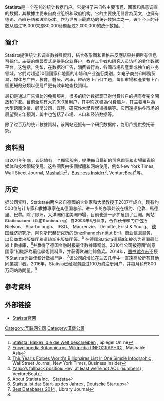'''Statista'''是一个在线的统计数据门户。它提供了来自各主要市场、國家和民意调查的数据，其數據主要来自商业组织和政府机构。它的主要使用語言為英文，也擁有德语、西班牙語和法語版本。作为世界上最成功的统计数据库之一，该平台上的计数从超过18,000来源80,000话题超过2,000,000的统计数据。<ref>[http://www.spiegel.de/wirtschaft/unternehmen/statista-balken-die-die-welt-beschreiben-a-1055683.html Statista: Balken, die die Welt beschreiben] {{Wayback|url=http://www.spiegel.de/wirtschaft/unternehmen/statista-balken-die-die-welt-beschreiben-a-1055683.html |date=20160617001204 }}, Spiegel Online</ref>

==简介==
Statista提供统计和调查數據與資料，結合条形图和表格來反應结果并把所有信息可視化。主要的经营模式是提供企业客户，教育工作者和研究人员访问的量化数据平台。这包括，例如，在数据的广告，消费者行為，各國市場和產業或独立的业务领域。它們对超過50個國家和地區的市場和产业進行类别，如电子商务和邮购贸易，媒体与广告，教育，醫療，汽車，煙酒等上百個主題，每個市場和產業有上百個更細的分類以便用戶更有效率地查找資料。

最初是通过广告资助的免费服务，很多的统计数据现已對付費帐户的拥有者完全開放和下載。目前全球有大約300萬用户，其中約20萬為付費賬戶，其主要用戶為大型跨國企業、顧問公司、媒體、研究性大學與學術機構等。它們還提供各市场的展望與五年預測，其中也包括了市場、人口和经济数据等。

除了过百万的统计數據資料，该网站还拥有一个研究数据库，為用戶提供委托研究。

==资料图==
自2011年年底，该网站有一个獨家服务，提供每日最新的信息图表和市場圖表給媒体和技术領域使用。这些图表由多個媒體和网站使用，例如New York Times, Wall Street Journal, [[Mashable|Mashable]]<ref>[http://mashable.com/2012/03/16/encyclopedia-britannica-wikipedia-infographic/ Encyclopedia Britannica vs. Wikipedia [INFOGRAPHIC]] {{Wayback|url=http://mashable.com/2012/03/16/encyclopedia-britannica-wikipedia-infographic/ |date=20160701190414 }}, Mashable Asia</ref>，[[Business_Insider|Business Insider]]<ref>[http://www.businessinsider.com/forbes-billionaires-list-infographic-2012-3 This Year's Forbes World's Billionaires List In One Simple Infographic] {{Wayback|url=http://www.businessinsider.com/forbes-billionaires-list-infographic-2012-3 |date=20161002034539 }}, Wall Street Journal, New York Times, Business Insider</ref>, VentureBeat<ref>[http://venturebeat.com/2012/01/24/yahoos-fallback-position-hey-at-least-were-not-aol-numbers/ Yahoo’s fallback position: Hey, at least we’re not AOL (numbers)] {{Wayback|url=http://venturebeat.com/2012/01/24/yahoos-fallback-position-hey-at-least-were-not-aol-numbers/ |date=20160401061935 }}, VentureBeat</ref>等。

==历史==
据公司资料，Statista由两名來自德國的企业家和大學教授于2007年成立，现有约500位统计专家和數據專家在其德国总部。进一步的办事处设在纽约、伦敦、馬德里、巴黎。除了歐洲，大洋洲和北美洲市場，目前也進一步扩展到了亞洲。网站Statista.com（以前Statista.org）自2008年5月以来，合作伙伴和门户包括 Nielson、 Scarborough、 IPSO、 Mackenzie、 Deloitte, Ernst & Young、 [[德国经济研究所|德国经济研究所]]、[[阿伦斯巴赫研究所|阿伦斯巴赫研究所]]的Einzelhandelsintitut EHI、商业信息服务，以及商業出版集团和[[道琼斯|道琼斯]]出版集团等。<ref name="aboutus">[http://www.statista.com/aboutus/ About Statista Inc.] {{Wayback|url=http://www.statista.com/aboutus/ |date=20220510161459 }}, Statista</ref> 在德國Statista連續9年被选为德国最佳線上數據庫，<ref>[http://www.deutsche-startups.de/2008/12/15/statista-ist-das-start-up-des-jahres/ Statista ist das Start-up des Jahres] {{Wayback|url=http://www.deutsche-startups.de/2008/12/15/statista-ist-das-start-up-des-jahres/ |date=20160906200013 }}, Deutsche Startups</ref>并赢得了德国金融时报最佳數據庫稱號。2010年公司被德國“創意國家”組織評為最佳學術資料庫，并获得欧洲红鲱鱼奖。2014年，[[图书馆杂志|图书馆杂志]]还授予Statista为最佳统计數據門戶。<ref>[http://reviews.libraryjournal.com/2014/11/reference/best-databases-2014/ Best Databases 2014] {{Wayback|url=http://reviews.libraryjournal.com/2014/11/reference/best-databases-2014/ |date=20160716094431 }}, Library Journal</ref>该公司的增长在过去几年中一直遠高於所有其他同業競爭者。2016年，Statista已经服务超过100万的注册用户，并每月约有800万网站訪問量。<ref name="aboutus"/>

==參考資料==
{{reflist|2}}

==外部链接==
*[http://www.statista.com Statista官网]{{Wayback|url=http://www.statista.com/ |date=20160619074505 }}

[[Category:互联网公司|Category:互联网公司]]
[[Category:漢堡公司|Category:漢堡公司]]